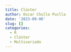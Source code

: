 ```yaml
---
title: Clúster
author: Oscar Chullo Puclla
date: '2023-09-06'
slug: []
categories:
  - R
  - Clúster
  - Multivariado
---
```



